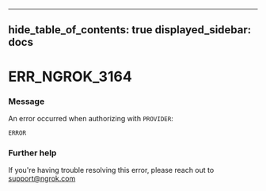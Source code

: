 

---
hide_table_of_contents: true
displayed_sidebar: docs
---


# ERR_NGROK_3164

### Message
An error occurred when authorizing with `PROVIDER`:

`ERROR`

<ErrorDetails error="err_ngrok_3164" />



### Further help
If you're having trouble resolving this error, please reach out to [support@ngrok.com](mailto:support@ngrok.com?subject=Help%20with%20ERR_NGROK_3164)

